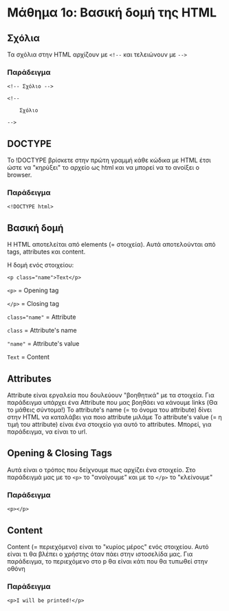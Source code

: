 # Μάθημα 1ο: Βασική δομή της HTML

## Σχόλια

Τα σχόλια στην HTML αρχίζουν με `<!--` και τελειώνουν με `-->` 

### Παράδειγμα

```
<!-- Σχόλιο -->
```

```
<!--

    Σχόλιο

-->
```

## DOCTYPE

Το !DOCTYPE βρίσκετε στην πρώτη γραμμή κάθε κώδικα με HTML έτσι ώστε να "κηρύξει" το αρχείο ως html και να μπορεί να το ανοίξει ο browser.

### Παράδειγμα

```
<!DOCTYPE html>
```

## Βασική δομή


Η HTML αποτελείται από elements (= στοιχεία). Αυτά αποτελούνται από tags, attributes και content.

Η δομή ενός στοιχείου:

```
<p class="name">Text</p>
```

`<p>` = Opening tag

`</p>` = Closing tag

`class="name"` = Attribute

`class` = Attribute's name

`"name"` = Attribute's value

`Text` = Content


## Attributes

Attribute είναι εργαλεία που δουλεύουν "βοηθητικά" με τα στοιχεία. 
Για παράδειγμα υπάρχει ένα Attribute που μας βοηθάει να κάνουμε links (Θα το μάθεις σύντομα!) 
Το attribute's name (= το όνομα του attribute) δίνει στην HTML να καταλάβει για ποιο attribute μιλάμε
Το attribute's value (= η τιμή του attribute) είναι ένα στοιχείο για αυτό το attributes. Μπορεί, για παράδειγμα, να είναι το url.


## Opening & Closing Tags

Αυτά είναι ο τρόπος που δείχνουμε πως αρχίζει ένα στοιχείο. 
Στο παράδειγμά μας με το `<p>` το "ανοίγουμε" και με το `</p>` το "κλείνουμε"

### Παράδειγμα

```
<p></p>
```

## Content


Content (= περιεχόμενο) είναι το "κυρίος μέρος" ενός στοιχείου. Αυτό είναι τι θα βλέπει ο χρήστης όταν πάει στην ιστοσελίδα μας.
Για παράδειγμα, το περιεχόμενο στο p θα είναι κάτι που θα τυπωθεί στην οθόνη

### Παράδειγμα

```
<p>I will be printed!</p>
```